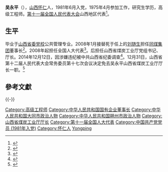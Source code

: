 '''吴永平'''（{{bd|1959年|7月|}}），[[山西|山西]][[怀仁县|怀仁]]人，1981年6月入党，1975年4月参加工作，研究生学历，高级工程师。[[第十一届全国人民代表大会|第十一届全国人民代表大会]]山西地区代表<ref>{{cite web|author=新华网|title=第十一届全国人大代表|url=http://news.xinhuanet.com/ziliao/2008-03/03/content_7708230.htm?node=36628|publisher=新华网|accessdate=2014-01-07|archive-date=2014-01-10|archive-url=https://web.archive.org/web/20140110211415/http://news.xinhuanet.com/ziliao/2008-03/03/content_7708230.htm?node=36628|dead-url=no}}</ref>。

==生平==
毕业于[[山西省委党校|山西省委党校]]公共管理专业。2008年1月接替死于任上的[[刘随生|刘随生]]担任[[同煤集团|同煤集团]]董事长<ref>{{Cite news |url=https://www.p5w.net/stock/news/newstock/200801/t1463193.htm |title=同煤换帅 改道A股整体上市 |work=华夏时报 |via=全景网 |date=2008-01-26 |accessdate=2022-06-20}}</ref>。2008年起担任全国人大代表<ref>{{cite news|title=全国人大代表信息-吴永平|url=http://210.82.31.1:8084/delegate/viewDelegate.action?dbid=110257|accessdate=2013-04-05|newspaper=全国人大网|archive-url=https://web.archive.org/web/20140107045611/http://www.npc.gov.cn/delegate/viewDelegate.action?dbid=110257|archive-date=2014-01-07|dead-url=yes}}</ref>。后担任山西省煤炭工业厅党组书记、厅长。2014年12月12日，因涉嫌违纪被中共山西省纪委调查<ref>{{cite news|title=山西省煤炭工业厅厅长吴永平接受组织调查|url=http://www.ccdi.gov.cn/jlsc/201412/t20141212_42459.html|accessdate=2014-12-12|newspaper=中央纪委监察部网站|archive-date=2016-03-05|archive-url=https://web.archive.org/web/20160305012611/http://www.ccdi.gov.cn/jlsc/201412/t20141212_42459.html|dead-url=no}}</ref>。12月31日，山西省第十二届人民代表大会常务委员第十七次会议决定免去吴永平山西省煤炭工业厅厅长一职。<ref>{{cite news|title=山西省国土厅厅长李建功 煤炭厅厅长吴永平被免职|url=http://news.dongyingnews.cn/system/2015/01/01/010500645.shtml|accessdate=2015-09-29|agency=中国经济网|date=2015-01-01|archive-url=https://web.archive.org/web/20150930020559/http://news.dongyingnews.cn/system/2015/01/01/010500645.shtml|archive-date=2015-09-30|dead-url=yes}}</ref>

==參考文獻==
{{reflist|2}}
{{-}}
{{start box}}
{{s-gov|prc}}
{{s-before|[[王守祯|王守祯]]}}
{{s-title|[[山西省|山西省]][[山西省煤炭工业厅|煤炭工业厅]]厅长|2011年12月1日 -2014年12月31日 }}
{{s-after|[[向二牛|向二牛]]}}
{{s-bus}}
{{s-before|[[刘随生|刘随生]]}}
{{s-title|[[大同煤矿集团公司|大同煤矿集团公司]]董事长|2008年1月 -2011年9月 }}
{{s-after|[[张有喜|张有喜]]}}
{{end box}}

{{中共十八大到十九大期间的反腐败工作}}
{{Authority control}}
{{DEFAULTSORT:W}}
[[Category:高级工程师|Category:高级工程师]]
[[Category:中华人民共和国国有企业董事长|Category:中华人民共和国国有企业董事长]]
[[Category:中华人民共和国大同市政治人物|Category:中华人民共和国大同市政治人物]]
[[Category:中华人民共和国朔州市政治人物|Category:中华人民共和国朔州市政治人物]]
[[Category:山西省煤炭工业厅厅长|Category:山西省煤炭工业厅厅长]]
[[Category:第十一届全国人大代表|Category:第十一届全国人大代表]]
[[Category:中国共产党党员_(1981年入党)|Category:中国共产党党员 (1981年入党)]]
[[Category:怀仁人|Category:怀仁人]]
[[Category:吴姓|Yongping]]